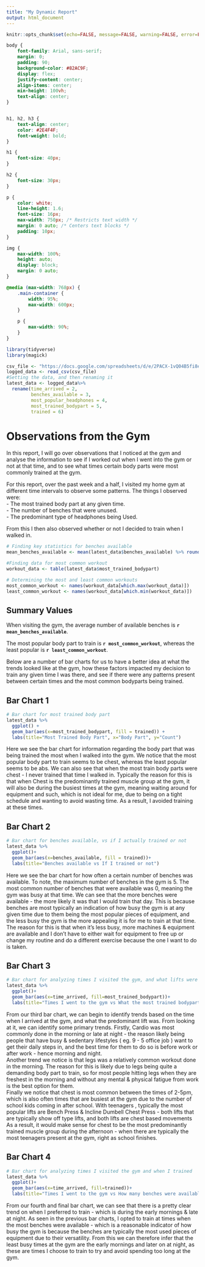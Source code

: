 ```yaml
---
title: "My Dynamic Report"
output: html_document
---
```


```r
knitr::opts_chunk$set(echo=FALSE, message=FALSE, warning=FALSE, error=FALSE)
```

```css
body {
    font-family: Arial, sans-serif;
    margin: 0;
    padding: 90;
    background-color: #82AC9F;
    display: flex;
    justify-content: center;
    align-items: center;
    min-height: 100vh;
    text-align: center;
}


h1, h2, h3 {
    text-align: center;
    color: #2E4F4F;
    font-weight: bold;
}

h1 {
    font-size: 40px;
}

h2 {
    font-size: 30px;
}

p {
    color: white;
    line-height: 1.6;
    font-size: 16px;
    max-width: 750px; /* Restricts text width */
    margin: 0 auto; /* Centers text blocks */
    padding: 10px;
}

img {
    max-width: 100%;
    height: auto;
    display: block;
    margin: 0 auto;
}

@media (max-width: 768px) {
    .main-container {
        width: 95%;
        max-width: 600px;
    }

    p {
        max-width: 90%;
    }
}

```
```r
library(tidyverse)
library(magick)

csv_file <- "https://docs.google.com/spreadsheets/d/e/2PACX-1vQ04B5fi8eIMpR6BER8-1_tTkbkE_GAuZbHfcaB5Uq19bqRKGwXopzb8aM_4kvITp4Uh5dQMw8rMGIp/pub?output=csv"
logged_data <- read_csv(csv_file) 
#Setting the data, and then renaming it
latest_data <- logged_data%>%
  rename(time_arrived = 2, 
         benches_available = 3, 
         most_popular_headphones = 4, 
         most_trained_bodypart = 5,
         trained = 6)
```
# Observations from the Gym

In this report, I will go over observations that I noticed at the gym and analyse the information to see if I worked out when I went into the gym or not at that time, and to see what times certain body parts were most commonly trained at the gym. 

For this report, over the past week and a half, I visited my home gym at different time intervals to observe some patterns. The things I observed were:<br>
- The most trained body part at any given time. <br>
- The number of benches that were unused. <br>
- The predominant type of headphones being Used. <br>

From this I then also observed whether or not I decided to train when I walked in. 

```r
# Finding key statistics for benches available
mean_benches_available <- mean(latest_data$benches_available) %>% round(1)

#Finding data for most common workout
workout_data <- table(latest_data$most_trained_bodypart)

# Determining the most and least common workouts
most_common_workout <- names(workout_data[which.max(workout_data)])
least_common_workout <- names(workout_data[which.min(workout_data)])
```
## Summary Values
When visiting the gym, the average number of available benches is **`r mean_benches_available`**.

The most popular body part to train is **`r most_common_workout`**, whereas the least popular is **`r least_common_workout`**.


Below are a number of bar charts for us to have a better idea at what the trends looked like at the gym, how these factors impacted my decision to train any given time I was there, and see if there were any patterns present between certain times and the most common bodyparts being trained. 

## Bar Chart 1 
```r

# Bar chart for most trained body part
latest_data %>%  
  ggplot() +  
  geom_bar(aes(x=most_trained_bodypart, fill = trained)) +
  labs(title="Most Trained Body Part", x="Body Part", y="Count")
```

Here we see the bar chart for information regarding the body part that was being trained the most when I walked into the gym. We notice that the most popular body part to train seems to be chest, whereas the least popular seems to be abs. We can also see that when the most train body parts were chest - I never trained that time I walked in. Typically the reason for this is that when Chest is the predominantly trained muscle group at the gym, it will also be during the busiest times at the gym, meaning waiting around for equipment and such, which is not ideal for me, due to being on a tight schedule and wanting to avoid wasting time. As a result, I avoided training at these times. 

## Bar Chart 2
```r
# Bar chart for benches available, vs if I actually trained or not
latest_data %>% 
  ggplot()+
  geom_bar(aes(x=benches_available, fill = trained))+
  labs(title="Benches available vs If I trained or not")


```

Here we see the bar chart for how often a certain number of benches was available. To note, the maximum number of benches in the gym is 5. The most common number of benches that were available was 0, meaning the gym was busy at that time. We can see that the more benches were available - the more likely it was that I would train that day. This is because benches are most typically an indication of how busy the gym is at any given time due to them being the most popular pieces of equipment, and the less busy the gym is the more appealing it is for me to train at that time. The reason for this is that when it's less busy, more machines & equipment are available and I don't have to either wait for equipment to free up or change my routine and do a different exercise because the one I want to do is taken. 


## Bar Chart 3
```r
# Bar chart for analyzing times I visited the gym, and what lifts were the most predominant at that time
latest_data %>%
  ggplot()+
  geom_bar(aes(x=time_arrived, fill=most_trained_bodypart))+
  labs(title="Times I went to the gym vs What the most trained bodypart was")


```
From our third bar chart, we can begin to identify trends based on the time when I arrived at the gym, and what the predominant lift was. From looking at it, we can identify some primary trends. Firstly, Cardio was most commonly done in the morning or late at night - the reason likely being people that have busy & sedentary lifestyles ( eg. 9 - 5 office job ) want to get their daily steps in, and the best time for them to do so is before work or after work - hence morning and night. 
<br>
Another trend we notice is that legs was a relatively common workout done in the morning. The reason for this is likely due to legs being quite a demanding body part to train, so for most people hitting legs when they are freshest in the morning and without any mental & physical fatigue from work is the best option for them. 
<br>
Finally we notice that chest is most common between the times of 2-5pm, which is also often times that are busiest at the gym due to the number of school kids coming in after school. With teenagers , typically the most popular lifts are Bench Press & Incline Dumbell Chest Press - both lifts that are typically show off type lifts, and both lifts are chest based movements As a result, it would make sense for chest to be the most predominantly trained muscle group during the afternoon - when there are typically the most teenagers present at the gym, right as school finishes. 


## Bar Chart 4
```r
# Bar chart for analyzing times I visited the gym and when I trained
latest_data %>%
  ggplot()+
  geom_bar(aes(x=time_arrived, fill=trained))+
  labs(title="Times I went to the gym vs How many benches were available")


```
From our fourth and final bar chart, we can see that there is a pretty clear trend on when I preferred to train - which is during the early mornings & late at night. As seen in the previous bar charts, I opted to train at times when the most benches were available - which is a reasonable indicator of how busy the gym is because the benches are typically the most used pieces of equipment due to their versatility. From this we can therefore infer that the least busy times at the gym are the early mornings and later on at night, as these are times I choose to train to try and avoid spending too long at the gym. 
